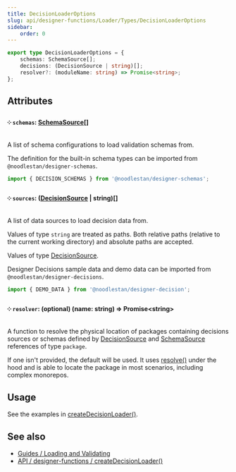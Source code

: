 ```yaml
---
title: DecisionLoaderOptions
slug: api/designer-functions/Loader/Types/DecisionLoaderOptions
sidebar:
    order: 0
---
```



```ts
export type DecisionLoaderOptions = {
    schemas: SchemaSource[];
    decisions: (DecisionSource | string)[];
    resolver?: (moduleName: string) => Promise<string>;
};
```

## Attributes

#### ༶ `schemas`: [SchemaSource](/api/designer-decisions/Meta/Types/SchemaSource)[]

A list of schema configurations to load validation schemas from.

The definition for the built-in schema types can be imported from `@noodlestan/designer-schemas`.

```ts
import { DECISION_SCHEMAS } from '@noodlestan/designer-schemas';
```

#### ༶ `sources`: ([DecisionSource](/api/designer-decisions/Meta/Types/DecisionSource) | string)[]

A list of data sources to load decision data from.

Values of type `string` are treated as paths. Both relative paths (relative to the current working directory) and absolute paths are accepted.

Values of type [DecisionSource](/api/designer-decisions/Meta/Types/DecisionSource).

Designer Decisions sample data and demo data can be imported from `@noodlestan/designer-decisions`.

```ts
import { DEMO_DATA } from '@noodlestan/designer-decision';
```

#### ༶ `resolver`: (optional) (name: string) => Promise&lt;string&gt;

A function to resolve the physical location of packages containing decisions sources or schemas defined by [DecisionSource](/api/designer-decisions/Meta/Types/DecisionSource) and [SchemaSource](/api/designer-decisions/Meta/Types/SchemaSource) references of type `package`.

If one isn't provided, the default will be used. It uses [resolve()](https://github.com/browserify/resolve) under the hood and is able to locate the package in most scenarios, including complex monorepos.

## Usage

See the examples in [createDecisionLoader()](/api/designer-functions/Loader/createDecisionLoader/#usage).

## See also

-   [Guides / Loading and Validating](/guides/loading-and-validating-design-decisions/)
-   [API / designer-functions / createDecisionLoader()](/api/designer-functions/Loader/createDecisionLoader)
